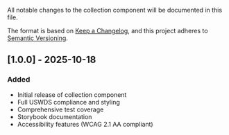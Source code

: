
<Meta title="Data Display/Collection/Changelog" />

All notable changes to the collection component will be documented in this file.

The format is based on [Keep a Changelog](https://keepachangelog.com/en/1.0.0/),
and this project adheres to [Semantic Versioning](https://semver.org/spec/v2.0.0.html).

## [1.0.0] - 2025-10-18

### Added

- Initial release of collection component
- Full USWDS compliance and styling
- Comprehensive test coverage
- Storybook documentation
- Accessibility features (WCAG 2.1 AA compliant)
